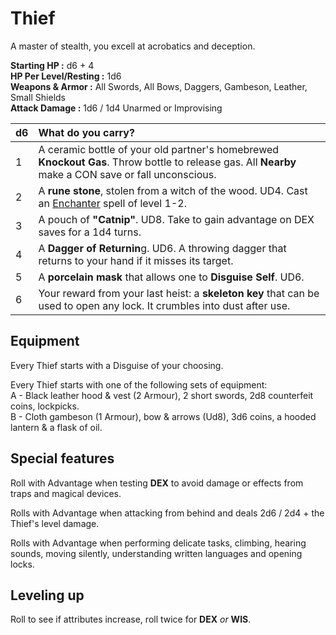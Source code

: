 # Thief

A master of stealth, you excell at acrobatics and deception.

**Starting HP :** d6 + 4\
**HP Per Level/Resting :** 1d6\
**Weapons & Armor :** All Swords, All Bows, Daggers, Gambeson, Leather, Small Shields\
**Attack Damage :** 1d6 / 1d4 Unarmed or Improvising

|  d6    | What do you carry?    |
| :--- | :--- |
| 1     | A ceramic bottle of your old partner's homebrewed **Knockout Gas**. Throw bottle to release gas. All **Nearby** make a CON save or fall unconscious. |
| 2     | A **rune stone**, stolen from a witch of the wood. UD4. Cast an [Enchanter](/classes/enchanter) spell of level 1-2.   |
| 3     | A pouch of **"Catnip"**. UD8. Take to gain advantage on DEX saves for a 1d4 turns. |
| 4     | A **Dagger of Returnin**g. UD6. A throwing dagger that returns to your hand if it misses its target. |
| 5     | A **porcelain mask** that allows one to **Disguise Self**. UD6. |
| 6     | Your reward from your last heist: a **skeleton key** that can be used to open any lock. It crumbles into dust after use. |

## Equipment
Every Thief starts with a Disguise of your choosing.

Every Thief starts with one of the following sets of equipment:\
A - Black leather hood & vest (2 Armour), 2 short swords, 2d8 counterfeit coins, lockpicks.\
B - Cloth gambeson (1 Armour), bow & arrows (Ud8), 3d6 coins, a hooded lantern & a flask of oil.

## Special features

Roll with Advantage when testing **DEX** to avoid damage or effects from traps and magical devices.

Rolls with Advantage when attacking from behind and deals 2d6 / 2d4 + the Thief's level damage.

Rolls with Advantage when performing delicate tasks, climbing, hearing sounds, moving silently, understanding written languages and opening locks.

## Leveling up

Roll to see if attributes increase, roll twice for **DEX** *or* **WIS**.
